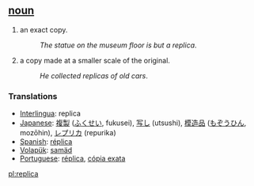 == [[noun]] ==
#an exact copy.
#:''The statue on the museum floor is but a replica''.
#a copy made at a smaller scale of the original.
#:''He collected replicas of old cars''.

=== Translations ===
*[[Interlingua]]: replica
*[[Japanese]]: [[複製]] ([[ふくせい]], fukusei), [[写し]] (utsushi), [[模造品]] ([[もぞうひん]], mozōhin), [[レプリカ]] (repurika)
*[[Spanish]]: [[réplica]]
*[[Volapük]]: [[samäd]]
*[[Portuguese]]: [[réplica]], [[cópia exata]]

[[pl:replica]]